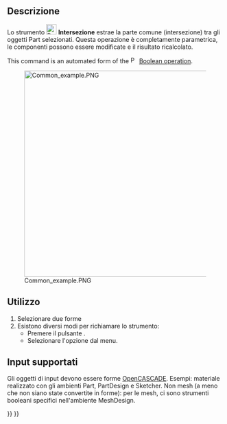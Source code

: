 <languages/>

{{Docnav/it
|[[Part_Fuse/it|Unione]]
|[[Part_JoinConnect/it|Congiungi oggetti]]
|[[Part_Workbench/it|Part]]
|IconL=Part_Fuse.svg
|IconR=Part_JoinConnect.svg
|IconC=Workbench_Part.svg
}}

<div class="mw-translate-fuzzy">
{{GuiCommand/it
|Name=Part Common
|Name/it=Part Intersezione
|MenuLocation=Parte → Operazioni booleane → Intersezione
|Workbenches=[[Part_Workbench/it|Part]]
|SeeAlso=[[Part_Boolean/it|Part Operazione booleana]], [[Part_Cut/it|Part Taglio]], [[Part_Fuse/it|Part Unione]]
}}
</div>

<span id="Description"></span>
==Descrizione==

Lo strumento [[Image:Part_Common.svg|24px]] '''Intersezione''' estrae la parte comune (intersezione) tra gli oggetti Part selezionati. Questa operazione è completamente parametrica, le componenti possono essere modificate e il risultato ricalcolato.

This command is an automated form of the [[Image:Part_Boolean.svg|16px|link=Part_Boolean]] [[Part_Boolean|Boolean operation]].

[[Image:Common_example.PNG|480px]]

<span id="Usage"></span>
== Utilizzo ==

<div class="mw-translate-fuzzy">
# Selezionare due forme
# Esistono diversi modi per richiamare lo strumento:
#* Premere il pulsante {{Button|[[Image:Part_Common.svg|16px]] [[Part_Common/it|Intersezione]]}}.
#* Selezionare l'opzione {{MenuCommand|Parte → Operazione booleana → [[Image:Part_Common.svg|16px]] Intersezione}} dal menu.
</div>

<span id="Supported_inputs"></span>
== Input supportati ==

<div class="mw-translate-fuzzy">
Gli oggetti di input devono essere forme [[OpenCASCADE/it|OpenCASCADE]]. Esempi: materiale realizzato con gli ambienti Part, PartDesign e Sketcher. Non mesh (a meno che non siano state convertite in forme): per le mesh, ci sono strumenti booleani specifici nell'ambiente MeshDesign.
</div>


{{Docnav/it
|[[Part_Fuse/it|Unione]]
|[[Part_JoinConnect/it|Congiungi oggetti]]
|[[Part_Workbench/it|Part]]
|IconL=Part_Fuse.svg
|IconR=Part_JoinConnect.svg
|IconC=Workbench_Part.svg
}}

{{Part_Tools_navi{{#translation:}}}}
{{Userdocnavi{{#translation:}}}}